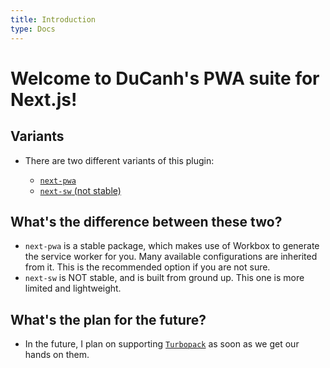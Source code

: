 ```yaml
---
title: Introduction
type: Docs
---
```


# Welcome to DuCanh's PWA suite for Next.js!

## Variants

- There are two different variants of this plugin:

  - [`next-pwa`](/docs/next-pwa/getting-started)
  - [`next-sw` (not stable)](/next-sw)

## What's the difference between these two?

- `next-pwa` is a stable package, which makes use of Workbox to generate the service worker for you. Many available
  configurations are inherited from it. This is the recommended option if you are not sure.
- `next-sw` is NOT stable, and is built from ground up. This one is more limited and lightweight.

## What's the plan for the future?

- In the future, I plan on supporting [`Turbopack`](https://turbo.build/pack) as soon as we get our hands on them.
